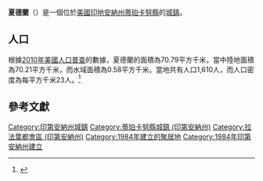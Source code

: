 {{noteTA
|G1=USState
|G2=地名
|G3=Unit
}}
{{Infobox settlement
|name            = 夏德蘭
|native_name = Shadeland
|settlement_type          = [[鎮|城鎮]]
|image_skyline            = Shadeland,_Indiana_church.png
|imagesize                = 250px
|image_map                = Tippecanoe County Indiana Incorporated and Unincorporated areas Shadeland Highlighted 1868868.svg
|mapsize                  = 250px
|subdivision_type         = [[世界政區索引|國家]]
|subdivision_type1        = [[美国州份|州份]]
|subdivision_type2        = [[印地安納州行政區劃|縣]]
|subdivision_name         = [[美国|美国]]
|subdivision_name1        = [[印地安納州|印地安納州]]
|subdivision_name2        = [[蒂珀卡努縣_(印地安納州)|蒂珀卡努縣]]
|elevation_ft             = 620
|elevation_m              = 189
|timezone                 = [[北美东部时区|EST]]
|area_total_km2           = 70.79
|area_land_km2            = 70.21
|area_water_km2           = 0.58
|area_total_sq_mi         = 
|area_land_sq_mi          = 
|area_water_sq_mi         = 
|population_as_of         = [[2010年美國人口普查|2010]]
|population_footnotes     = 
|population_total         = 1610
|population_density_km2   = auto
|population_density_sq_mi = auto
|utc_offset               = -5
|coordinates              = {{coord|40|22|24|N|86|56|57|W|display=inline,title}}
| coor_pinpoint           = 
| coordinates_footnotes   = 
|timezone_DST             = EDT
|utc_offset_DST           = -4
|postal_code_type         = [[美國郵區編號|郵區編號]]
|postal_code              = 47909
|area_code                = [[北美電話區號765|765]]
|blank_name = [[地名信息系统|GNIS ID]]
|blank_info = 433237<ref name="GNIS">{{cite gnis|433237|Shadeland}}</ref>
}}
'''夏德蘭'''（{{lang-en|Shadeland}}）是一個位於[[美國|美國]][[印地安納州|印地安納州]][[蒂珀卡努縣_(印地安納州)|蒂珀卡努縣]]的[[鎮|城鎮]]。

== 人口 ==
根據[[2010年美國人口普查|2010年美國人口普查]]的數據，夏德蘭的面積為70.79平方千米，當中陸地面積為70.21平方千米，而水域面積為0.58平方千米。當地共有人口1,610人，而人口密度為每平方千米23人。<ref name="GR8">{{cite web|url=http://factfinder2.census.gov|publisher=[[美国人口调查局|美国人口调查局]]|accessdate=2011-05-14|title=American FactFinder|archive-date=2013-09-11|archive-url=https://web.archive.org/web/20130911234518/http://factfinder2.census.gov/|dead-url=no}}</ref>

== 參考文獻 ==
{{reflist}}

{{蒂珀卡努縣 (印地安納州)}}

{{DEFAULTSORT:Shadeland, Indiana}}
[[Category:印第安納州城鎮|Category:印第安納州城鎮]]
[[Category:蒂珀卡努縣城鎮_(印第安納州)|Category:蒂珀卡努縣城鎮 (印第安納州)]]
[[Category:拉法葉都會區_(印第安納州)|Category:拉法葉都會區 (印第安納州)]]
[[Category:1984年建立的聚居地|Category:1984年建立的聚居地]]
[[Category:1984年印第安納州建立|Category:1984年印第安納州建立]]

{{Indiana-geo-stub}}